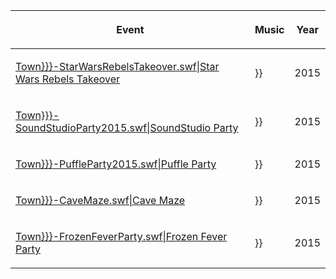 <center>
{|class="wikitable" border="1"
!Event!!Music!!Year
|-
|[[Media:Rooms{{{1|Town}}}-StarWarsRebelsTakeover.swf|Star Wars Rebels Takeover]]||{{{2|{{N/a}}}}}||2015
|-
|[[Media:Rooms{{{1|Town}}}-SoundStudioParty2015.swf|SoundStudio Party]]||{{{3|{{N/a}}}}}||2015
|-
|[[Media:Rooms{{{1|Town}}}-PuffleParty2015.swf|Puffle Party]]||{{{4|{{N/a}}}}}||2015
|-
|[[Media:Rooms{{{1|Town}}}-CaveMaze.swf|Cave Maze]]||{{{5|{{N/a}}}}}||2015
|-
|[[Media:Rooms{{{1|Town}}}-FrozenFeverParty.swf|Frozen Fever Party]]||{{{6|{{N/a}}}}}||2015
|}
</center>
